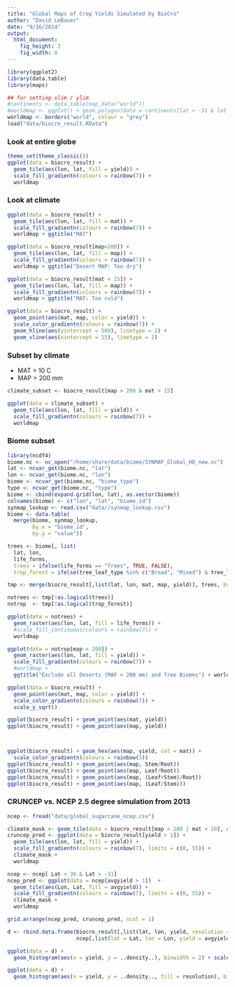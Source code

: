```yaml
---
title: "Global Maps of Crop Yields Simulated by BioCro"
author: "David LeBauer"
date: "9/16/2014"
output:
  html_document:
    fig_height: 3
    fig_width: 8
---
```


```r
library(ggplot2)
library(data.table)
library(maps)

## for setting xlim / ylim
#continents <- data.table(map_data("world"))
#worldmap <- ggplot() + geom_polygon(data = continents[lat > -31 & lat < 37], aes(long, lat, group = group), fill = NA, color = "grey")
worldmap <- borders("world", colour = "grey")
load("data/biocro_result.RData")
```


### Look at entire globe

```r
theme_set(theme_classic())
ggplot(data = biocro_result) + 
  geom_tile(aes(lon, lat, fill = yield)) + 
  scale_fill_gradientn(colours = rainbow(7)) + 
  worldmap
```


### Look at climate
```r

ggplot(data = biocro_result) + 
  geom_tile(aes(lon, lat, fill = mat)) + 
  scale_fill_gradientn(colours = rainbow(7)) + 
  worldmap + ggtitle("MAT")

ggplot(data = biocro_result[map<200]) + 
  geom_tile(aes(lon, lat, fill = map)) + 
  scale_fill_gradientn(colours = rainbow(7)) + 
  worldmap + ggtitle("Desert MAP: Too dry")

ggplot(data = biocro_result[mat < 15]) + 
  geom_tile(aes(lon, lat, fill = map)) + 
  scale_fill_gradientn(colours = rainbow(7)) + 
  worldmap + ggtitle("MAT: Too cold")

ggplot(data = biocro_result) + 
  geom_point(aes(mat, map, color = yield)) + 
  scale_color_gradientn(colours = rainbow(7)) +
  geom_hline(aes(yintercept = 500), linetype = 2) + 
  geom_vline(aes(xintercept = 15), linetype = 2)
```

### Subset by climate

* MAT > 10 C
* MAP > 200 mm

```r
climate_subset <- biocro_result[map > 200 & mat > 15]

ggplot(data = climate_subset) + 
  geom_tile(aes(lon, lat, fill = yield)) + 
  scale_fill_gradientn(colours = rainbow(7)) + 
  worldmap

```

### Biome subset

```r
library(ncdf4)
biome.nc <- nc_open("/home/share/data/biome/SYNMAP_Global_HD_new.nc")
lat <- ncvar_get(biome.nc, "lat")
lon <- ncvar_get(biome.nc, "lon")
biome <- ncvar_get(biome.nc, "biome_type")
type <- ncvar_get(biome.nc, "type")
biome <- cbind(expand.grid(lon, lat), as.vector(biome))
colnames(biome) <- c("lon", "lat", "biome_id")
synmap_lookup <- read.csv("data//synmap_lookup.csv")
biome <- data.table(
  merge(biome, synmap_lookup, 
        by.x = "biome_id",
        by.y = "value"))

trees <- biome[, list(
  lat, lon, 
  life_forms,
  trees = ifelse(life_forms == "Trees", TRUE, FALSE),
  trop_forest = ifelse(tree_leaf_type %in% c("Broad", "Mixed") & tree_leaf_longevity == "Evergreen", TRUE, FALSE))]

tmp <- merge(biocro_result[,list(lat, lon, mat, map, yield)], trees, by = c("lat", "lon"))

notrees <- tmp[!as.logical(trees)]
notrop  <- tmp[!as.logical(trop_forest)]

ggplot(data = notrees) + 
  geom_raster(aes(lon, lat, fill = life_forms)) + 
  #scale_fill_continuous(colours = rainbow(7)) + 
  worldmap 

ggplot(data = notrop[map > 200]) + 
  geom_raster(aes(lon, lat, fill = yield)) + 
  scale_fill_gradientn(colours = rainbow(7)) + 
  #worldmap + 
  ggtitle("Exclude all Deserts (MAP < 200 mm) and Tree Biomes") + worldmap 


```

```r



ggplot(data = biocro_result) + 
  geom_point(aes(mat, map, color = yield)) + 
  scale_color_gradientn(colours = rainbow(7)) +
  scale_y_sqrt()

ggplot(biocro_result) + geom_point(aes(mat, yield))
ggplot(biocro_result) + geom_point(aes(map, yield))



ggplot(biocro_result) + geom_hex(aes(map, yield, col = mat)) + 
  scale_color_gradientn(colours = rainbow(3))
ggplot(biocro_result) + geom_point(aes(map, Stem/Root))
ggplot(biocro_result) + geom_point(aes(map, Leaf/Root))
ggplot(biocro_result) + geom_point(aes(map, (Leaf+Stem)/Root))
ggplot(biocro_result) + geom_point(aes(map, (Leaf/Stem)))
```


### CRUNCEP vs. NCEP 2.5 degree simulation from 2013

```r
ncep <- fread("data/global_sugarcane_ncep.csv")

climate_mask <- geom_tile(data = biocro_result[map < 200 | mat < 10], aes(lon, lat), color = 'white') 
cruncep_pred <- ggplot(data = biocro_result[yield > 1]) + 
  geom_tile(aes(lon, lat, fill = yield)) + 
  scale_fill_gradientn(colours = rainbow(7), limits = c(0, 55)) + 
  climate_mask + 
  worldmap

ncep <- ncep[ Lat < 36 & Lat > -31]
ncep_pred <- ggplot(data = ncep[avgyield > 1])  + 
  geom_tile(aes(Lon, Lat, fill = avgyield)) + 
  scale_fill_gradientn(colours = rainbow(7), limits = c(0, 55)) + 
  climate_mask + 
  worldmap

grid.arrange(ncep_pred, cruncep_pred, ncol = 1)

d <- rbind.data.frame(biocro_result[,list(lat, lon, yield, resolution = '0.5 degrees')], 
                      ncep[,list(lat = Lat, lon = Lon, yield = avgyield, resolution = '2.5 degrees')])

ggplot(data = d) + 
  geom_histogram(aes(x = yield, y = ..density..), binwidth = 2) + scale_color_brewer("Set2") + facet_wrap(~resolution, nrow = 2) + theme_bw()

ggplot(data = d) + 
  geom_histogram(aes(x = yield, y = ..density.., fill = resolution), binwidth = 1, linewidth = 2, position = position_identity(), alpha = 0.3) + scale_fill_manual(values = c('red', 'black')) + theme_bw()

```